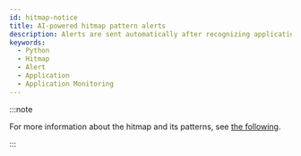 ```yaml
---
id: hitmap-notice
title: AI-powered hitmap pattern alerts
description: Alerts are sent automatically after recognizing application execution distribution patterns through machine learning.
keywords:
  - Python
  - Hitmap
  - Alert
  - Application
  - Application Monitoring
---
```



<Hitmappatternnotice />

:::note

For more information about the hitmap and its patterns, see [the following](trs-view).

:::
